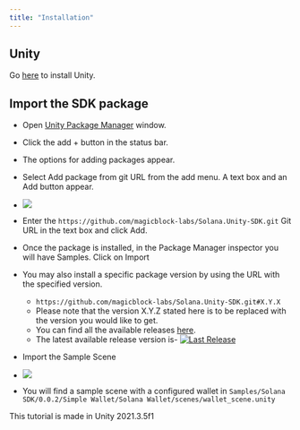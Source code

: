 ```yaml
---
title: "Installation"
---
```


## Unity

Go [here](https://unity.com/download) to install Unity.

## Import the SDK package

- Open [Unity Package Manager](https://docs.unity3d.com/Manual/upm-ui.html) window.
- Click the add + button in the status bar.
- The options for adding packages appear.
- Select Add package from git URL from the add menu. A text box and an Add button appear.
- ![](/images/package_manager.png)
- Enter the `https://github.com/magicblock-labs/Solana.Unity-SDK.git` Git URL in the text box and click Add.
- Once the package is installed, in the Package Manager inspector you will have Samples. Click on Import
- You may also install a specific package version by using the URL with the specified version.

  - `https://github.com/magicblock-labs/Solana.Unity-SDK.git#X.Y.X`
  - Please note that the version X.Y.Z stated here is to be replaced with the version you would like to get.
  - You can find all the available releases [here](https://github.com/magicblock-labs/Solana.Unity-SDK/releases).
  - The latest available release version is- [![Last Release](https://img.shields.io/github/v/release/magicblock-labs/Solana.Unity-SDK)](https://github.com/magicblock-labs/Solana.Unity-SDK/releases/latest)

- Import the Sample Scene
- ![](/images/sample_scene.png)
- You will find a sample scene with a configured wallet in `Samples/Solana SDK/0.0.2/Simple Wallet/Solana Wallet/scenes/wallet_scene.unity`

<Card title="You should know!" icon="lightbulb" iconType="duotone">
  This tutorial is made in Unity 2021.3.5f1
</Card>

